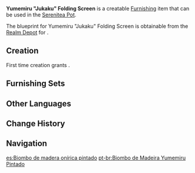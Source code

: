 {{Furnishing Infobox
|id             = 362216
|image          = Item Yumemiru Jukaku Folding Screen.png
|category       = Small Furnishing
|subcategory    = Ornament
|quality        = 4
|adeptal_energy = 90
|load           = 355
|reduced_load   = 334
|description    = A folding screen made beautifully using [[Yumemiru Wood]]. The painting displayed on this screen is the classic "Heron's Plume." Such was the striking realism in this work that if the artwork was too far away, and the environment too dim, some people might even hallucinate and think themselves able to walk into the painted scene, only to hit the folding screen head-on. In weary response, the artisans responsible changed the configuration of the folding screen such that it would have one small lantern on either side of it. This was originally a safety measure, but one supposes that it couldn't hurt that this also made the painting appear more elegant.
|blueprint      = Realm Depot
}}
'''Yumemiru "Jukaku" Folding Screen''' is a creatable [[Furnishing]] item that can be used in the [[Serenitea Pot]].

The blueprint for Yumemiru "Jukaku" Folding Screen is obtainable from the [[Realm Depot]] for {{Item|Realm Currency|24|x=240}}.

==Creation==
First time creation grants {{Item|Trust|24|x=90}}.
{{Recipe
|type = Creation
|time = 16h
|Yumemiru Wood = 12
|Fabric = 6
|sort = Yumemiru Wood;Fabric
}}

==Furnishing Sets==
{{Craft Usage}}

==Other Languages==
{{Other Languages
|en      = Yumemiru "Jukaku" Folding Screen
|zhs     = 梦见木「入画」折屏
|zhs_rm  = Mèngjiàn-mù "Rùhuà" Zhépíng
|zht     = 夢見木「入畫」折屏
|zht_rm  = Mèngjiàn-mù "Rùhuà" Zhépíng
|zh_tl   = 
|ja      = 夢見の「入画」屏風
|ja_rm   = Yumemiru no "Jukaku" Byoubu{{Assumed}}
|ja_tl   = 
|ko      = 꿈의 나무 접이식 병풍「입화」
|ko_rm   = Kkum-ui Namu Jeop'isik Byeongpung "Iphwa"
|ko_tl   = Dream Wood Folding Screen "Put in Artwork"
|es      = Biombo de madera onírica pintado
|es_tl   = 
|fr      = Paravent «&nbsp;Jukaku&nbsp;» en bois de rêve
|fr_tl   = Screen "Jukaku" in Dream Wood
|ru      = Складная ширма из юмэмиру «Дзюкаку»
|ru_tl   = Folding Screen from Yumemiru "Jukaku"
|th      = ฉากไม้ Yumemiru แบบพับ "ดั่งภาพวาด"
|th_rm   = 
|th_tl   = 
|vi      = Bình Phong "Jukaku" Gỗ Mơ Mộng
|vi_tl   = {{lexicon|Yumemiru Wood|vi}} "Jukaku" Folding Screen
|de      = Faltschirm „Jukaku“ aus Yumemiru-Holz
|de_tl   = Folding Screen "Jukaku" from Yumemiru Wood
|id      = Tirai Lipat Kayu Yumemiru: Jukaku
|id_tl   = Yumemiru Wooden Folding Screen: Jukaku
|pt      = Biombo de Madeira Yumemiru Pintado
|pt_tl   = 
}}

==Change History==
{{Change History|2.2}}

==Navigation==
{{Furnishing Navbox|interior}}

[[es:Biombo de madera onírica pintado]]
[[pt-br:Biombo de Madeira Yumemiru Pintado]]